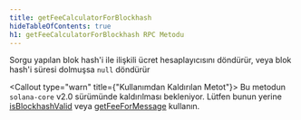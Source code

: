 ```yaml
---
title: getFeeCalculatorForBlockhash
hideTableOfContents: true
h1: getFeeCalculatorForBlockhash RPC Metodu
---
```


Sorgu yapılan blok hash'i ile ilişkili ücret hesaplayıcısını döndürür, veya blok
hash'i süresi dolmuşsa `null` döndürür

<Callout type="warn" title={"Kullanımdan Kaldırılan Metot"}>
  Bu metodun `solana-core` v2.0 sürümünde kaldırılması bekleniyor. Lütfen bunun
  yerine [isBlockhashValid](/docs/rpc/http/isblockhashvalid) veya
  [getFeeForMessage](/docs/rpc/http/getfeeformessage) kullanın.
</Callout>
